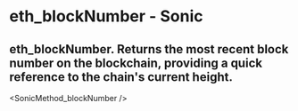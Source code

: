 # eth_blockNumber - Sonic

## eth_blockNumber. Returns the most recent block number on the blockchain, providing a quick reference to the chain's current height.


<SonicMethod_blockNumber />
